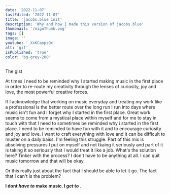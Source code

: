 ```yaml
---
date: '2022-11-07'
lastEdited: '2022-11-07'
title: 'jacobs.blue init'
description: 'Why and how I made this version of jacobs.blue'
thumbnail: '/miguThumb.png'
tags: []
image: ''
youtube: '_XxKCaopsQc'
alt: 'gif'
isPublished: 'true'
color: 'bg-grey-200'
---
```


<div className="flex-block md:flex space-y-3 md:space-y-0 md:space-x-4 not-prose tracking-tight my-4 mb-6 p-6 border border-blue-400 mt-8 bg-blue-50/50 rounded-2xl">
  <p className="font-mono text-xs flex w-full sm:pt-2 uppercase tracking-tighter text-blue-500">
    The gist
  </p>
  <div className="flex-col flex font-bask">
    <p className="font-light text-neutral-900">
      At times I need to be reminded why I started making music in the first
      place in order to re-route my creativity through the lenses of curiosity,
      joy and love, the most powerful creative forces.
    </p>
    <p className="font-light text-neutral-900">
      If I acknowledge that working on music everyday and treating my work like
      a professional is the better route over the long run I run into days where
      music isn't fun and I forget why I started in the first place. Great work
      seems to come from a mystical place within myself and for me to stay in
      touch with that I need to sometimes be reminded why i started in the first
      place. I need to be reminded to have fun with it and to encourage
      curiosity and joy and love. I want to craft everything with love and it
      can be difficult to muster on a daily baiss. I'm feeling this struggle.
      Part of this mix is absolving pressures I put on myself and not tkaing it
      seriously and part of it is taking it so seriously that I would treat it
      like a job. What's the solution here? Tinker with the process? I don't
      have to be anything at all. I can quit music tomorrow and that will be
      okay.
    </p>
    <p>
      Or this really just about the fact that I should be able to let it go. The
      fact that I can't is the problem?
    </p>
    <p className="pt-3">
      <b className="not-prose font-bold">
        I dont <i>have to</i> make music. I <i>get to</i>
      </b>
      .
    </p>
  </div>
</div>
